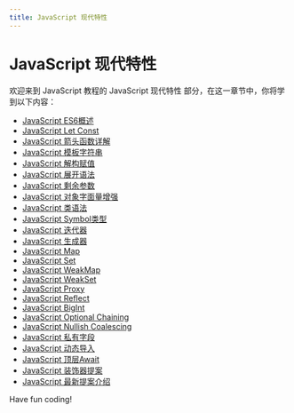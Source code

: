 ```yaml
---
title: JavaScript 现代特性
---
```


# JavaScript 现代特性

欢迎来到 JavaScript 教程的 JavaScript 现代特性 部分，在这一章节中，你将学到以下内容：

- [JavaScript ES6概述](./0-javascript-es6-overview.mdx)
- [JavaScript Let Const](./1-javascript-let-const.mdx)
- [JavaScript 箭头函数详解](./2-detailed-explanation-of-the-javascript-arrow-function.mdx)
- [JavaScript 模板字符串](./3-javascript-template-string.mdx)
- [JavaScript 解构赋值](./4-javascript-destructuring-assignment.mdx)
- [JavaScript 展开语法](./5-javascript-expansion-syntax.mdx)
- [JavaScript 剩余参数](./6-javascript-remaining-parameters.mdx)
- [JavaScript 对象字面量增强](./7-javascript-object-literality-enhancement.mdx)
- [JavaScript 类语法](./8-javascript-class-syntax.mdx)
- [JavaScript Symbol类型](./9-javascript-symbol-type.mdx)
- [JavaScript 迭代器](./10-javascript-iterator.mdx)
- [JavaScript 生成器](./11-javascript-generator.mdx)
- [JavaScript Map](./12-javascript-map.mdx)
- [JavaScript Set](./13-javascript-set.mdx)
- [JavaScript WeakMap](./14-javascript-weakmap.mdx)
- [JavaScript WeakSet](./15-javascript-weakset.mdx)
- [JavaScript Proxy](./16-javascript-proxy.mdx)
- [JavaScript Reflect](./17-javascript-reflect.mdx)
- [JavaScript BigInt](./18-javascript-bigint.mdx)
- [JavaScript Optional Chaining](./19-javascript-optional-chaining.mdx)
- [JavaScript Nullish Coalescing](./20-javascript-nullish-coalescing.mdx)
- [JavaScript 私有字段](./21-javascript-private-fields.mdx)
- [JavaScript 动态导入](./22-javascript-dynamic-import.mdx)
- [JavaScript 顶层Await](./23-javascript-top-await.mdx)
- [JavaScript 装饰器提案](./24-javascript-decorator-proposal.mdx)
- [JavaScript 最新提案介绍](./25-introduction-to-the-latest-proposal-of-javascript.mdx)

Have fun coding!